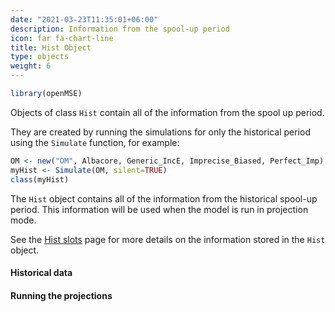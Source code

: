 ```yaml
---
date: "2021-03-23T11:35:01+06:00"
description: Information from the spool-up period
icon: far fa-chart-line
title: Hist Object
type: objects
weight: 6
---
```


```r
library(openMSE)
```

Objects of class `Hist` contain all of the information from the spool up period. 

They are created by running the simulations for only the historical period using the `Simulate` function, for example:

```r
OM <- new("OM", Albacore, Generic_IncE, Imprecise_Biased, Perfect_Imp)
myHist <- Simulate(OM, silent=TRUE)
class(myHist)
```

The `Hist` object contains all of the information from the historical spool-up period. This information will be used when the model is run in projection mode.

See the [Hist slots](1-contents) page for more details on the information stored in the `Hist` object.


#### Historical data



#### Running the projections


